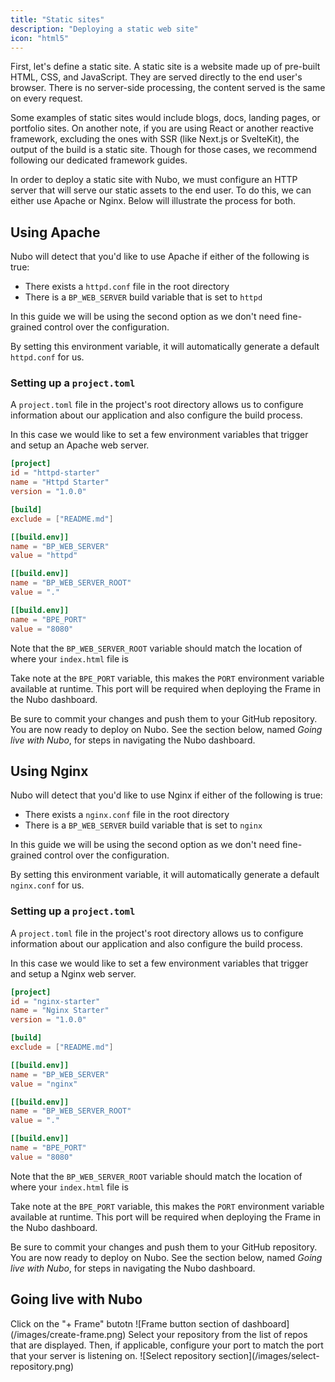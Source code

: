 ```yaml
---
title: "Static sites"
description: "Deploying a static web site"
icon: "html5"
---
```


First, let's define a static site. A static site is a website made up of pre-built HTML, CSS, and JavaScript. They are served directly to the end user's browser. There is no server-side processing, the content served is the same on every request.

Some examples of static sites would include blogs, docs, landing pages, or portfolio sites. On another note, if you are using React or another reactive framework, excluding the ones with SSR (like Next.js or SvelteKit), the output of the build is a static site. Though for those cases, we recommend following our dedicated framework guides.

In order to deploy a static site with Nubo, we must configure an HTTP server that will serve our static assets to the end user. To do this, we can either use Apache or Nginx. Below will illustrate the process for both.

## Using Apache

Nubo will detect that you'd like to use Apache if either of the following is true:

- There exists a `httpd.conf` file in the root directory
- There is a `BP_WEB_SERVER` build variable that is set to `httpd`

In this guide we will be using the second option as we don't need fine-grained control over the configuration.

By setting this environment variable, it will automatically generate a default `httpd.conf` for us.

### Setting up a `project.toml`

A `project.toml` file in the project's root directory allows us to configure information about our application and also configure the build process.

In this case we would like to set a few environment variables that trigger and setup an Apache web server.

```toml
[project]
id = "httpd-starter"
name = "Httpd Starter"
version = "1.0.0"

[build]
exclude = ["README.md"]

[[build.env]]
name = "BP_WEB_SERVER"
value = "httpd"

[[build.env]]
name = "BP_WEB_SERVER_ROOT"
value = "."

[[build.env]]
name = "BPE_PORT"
value = "8080"
```

<Warning>Note that the `BP_WEB_SERVER_ROOT` variable should match the location of where your `index.html` file is</Warning>

<Note>Take note at the `BPE_PORT` variable, this makes the `PORT` environment variable available at runtime. This port will be required when deploying the Frame in the Nubo dashboard.</Note>

Be sure to commit your changes and push them to your GitHub repository. You are now ready to deploy on Nubo. See the section below, named _Going live with Nubo_, for steps in navigating the Nubo dashboard.

## Using Nginx

Nubo will detect that you'd like to use Nginx if either of the following is true:

- There exists a `nginx.conf` file in the root directory
- There is a `BP_WEB_SERVER` build variable that is set to `nginx`

In this guide we will be using the second option as we don't need fine-grained control over the configuration.

By setting this environment variable, it will automatically generate a default `nginx.conf` for us.

### Setting up a `project.toml`

A `project.toml` file in the project's root directory allows us to configure information about our application and also configure the build process.

In this case we would like to set a few environment variables that trigger and setup a Nginx web server.

```toml
[project]
id = "nginx-starter"
name = "Nginx Starter"
version = "1.0.0"

[build]
exclude = ["README.md"]

[[build.env]]
name = "BP_WEB_SERVER"
value = "nginx"

[[build.env]]
name = "BP_WEB_SERVER_ROOT"
value = "."

[[build.env]]
name = "BPE_PORT"
value = "8080"
```

<Warning>Note that the `BP_WEB_SERVER_ROOT` variable should match the location of where your `index.html` file is</Warning>

<Note>Take note at the `BPE_PORT` variable, this makes the `PORT` environment variable available at runtime. This port will be required when deploying the Frame in the Nubo dashboard.</Note>

Be sure to commit your changes and push them to your GitHub repository. You are now ready to deploy on Nubo. See the section below, named _Going live with Nubo_, for steps in navigating the Nubo dashboard.

## Going live with Nubo

<Steps>
    <Step title="Open the new Frame modal">
        Click on the "+ Frame" butotn
        <Frame>
            ![Frame button section of dashboard](/images/create-frame.png)
        </Frame>
    </Step>
    <Step title="Choose repository and configure port">
        Select your repository from the list of repos that are displayed. Then, if applicable, configure your port to match the port that your server is listening on.
        <Frame>
            ![Select repository section](/images/select-repository.png)
        </Frame>
    </Step>
</Steps>
